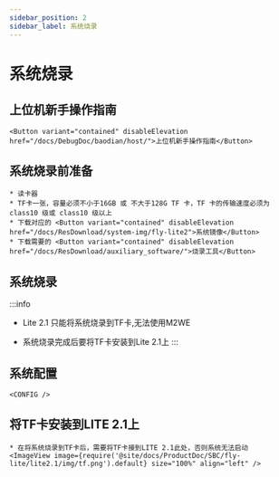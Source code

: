 ```yaml
---
sidebar_position: 2
sidebar_label: 系统烧录
---
```



# 系统烧录

## 上位机新手操作指南

    <Button variant="contained" disableElevation href="/docs/DebugDoc/baodian/host/">上位机新手操作指南</Button>

## 系统烧录前准备

    * 读卡器
    * TF卡一张，容量必须不小于16GB 或 不大于128G TF 卡，TF 卡的传输速度必须为 class10 级或 class10 级以上
    * 下载对应的 <Button variant="contained" disableElevation href="/docs/ResDownload/system-img/fly-lite2">系统镜像</Button>
    * 下载需要的 <Button variant="contained" disableElevation href="/docs/ResDownload/auxiliary_software/">烧录工具</Button>

## 系统烧录

:::info
* Lite 2.1 只能将系统烧录到TF卡,无法使用M2WE
* 系统烧录完成后要将TF卡安装到Lite 2.1上
:::

    <TF />

            

## 系统配置

    <CONFIG />


## 将TF卡安装到LITE 2.1上

    * 在将系统烧录到TF卡后，需要将TF卡接到LITE 2.1此处，否则系统无法启动
    <ImageView image={require('@site/docs/ProductDoc/SBC/fly-lite/lite2.1/img/tf.png').default} size="100%" align="left" />  
